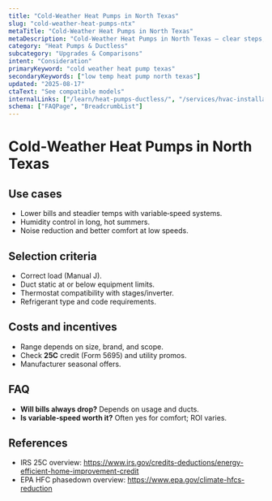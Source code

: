 ```yaml
---
title: "Cold‑Weather Heat Pumps in North Texas"
slug: "cold-weather-heat-pumps-ntx"
metaTitle: "Cold‑Weather Heat Pumps in North Texas"
metaDescription: "Cold‑Weather Heat Pumps in North Texas — clear steps, practical detail, and when to call a pro in North Texas."
category: "Heat Pumps & Ductless"
subcategory: "Upgrades & Comparisons"
intent: "Consideration"
primaryKeyword: "cold weather heat pump texas"
secondaryKeywords: ["low temp heat pump north texas"]
updated: "2025-08-17"
ctaText: "See compatible models"
internalLinks: ["/learn/heat-pumps-ductless/", "/services/hvac-installation/"]
schema: ["FAQPage", "BreadcrumbList"]
---
```


# Cold‑Weather Heat Pumps in North Texas



## Use cases
- Lower bills and steadier temps with variable‑speed systems.
- Humidity control in long, hot summers.
- Noise reduction and better comfort at low speeds.


## Selection criteria
- Correct load (Manual J).
- Duct static at or below equipment limits.
- Thermostat compatibility with stages/inverter.
- Refrigerant type and code requirements.


## Costs and incentives
- Range depends on size, brand, and scope.
- Check **25C** credit (Form 5695) and utility promos.
- Manufacturer seasonal offers.


## FAQ
- **Will bills always drop?** Depends on usage and ducts.
- **Is variable‑speed worth it?** Often yes for comfort; ROI varies.


## References
- IRS 25C overview: https://www.irs.gov/credits-deductions/energy-efficient-home-improvement-credit
- EPA HFC phasedown overview: https://www.epa.gov/climate-hfcs-reduction
